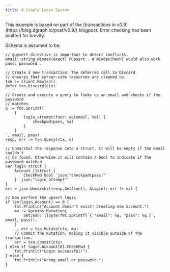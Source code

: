 ```yaml
---
title: A Simple Login System
---
```


<Note>
  This example is based on part of the [transactions in
  v0.9](https://blog.dgraph.io/post/v0.9/) blogpost. Error checking has been
  omitted for brevity.
</Note>

Schema is assumed to be:

```
// @upsert directive is important to detect conflicts.
email: string @index(exact) @upsert . # @index(hash) would also work
pass: password .
```

```
// Create a new transaction. The deferred call to Discard
// ensures that server-side resources are cleaned up.
txn := client.NewTxn()
defer txn.Discard(ctx)

// Create and execute a query to looks up an email and checks if the password
// matches.
q := fmt.Sprintf(`
    {
        login_attempt(func: eq(email, %q)) {
            checkpwd(pass, %q)
        }
    }
`, email, pass)
resp, err := txn.Query(ctx, q)

// Unmarshal the response into a struct. It will be empty if the email couldn't
// be found. Otherwise it will contain a bool to indicate if the password matched.
var login struct {
    Account []struct {
        CheckPwd bool `json:"checkpwd(pass)"`
    } `json:"login_attempt"`
}
err = json.Unmarshal(resp.GetJson(), &login); err != nil {

// Now perform the upsert logic.
if len(login.Account) == 0 {
    fmt.Println("Account doesn't exist! Creating new account.")
    mu := &protos.Mutation{
        SetJson: []byte(fmt.Sprintf(`{ "email": %q, "pass": %q }`, email, pass)),
    }
    _, err = txn.Mutate(ctx, mu)
    // Commit the mutation, making it visible outside of the transaction.
    err = txn.Commit(ctx)
} else if login.Account[0].CheckPwd {
    fmt.Println("Login successful!")
} else {
    fmt.Println("Wrong email or password.")
}
```
